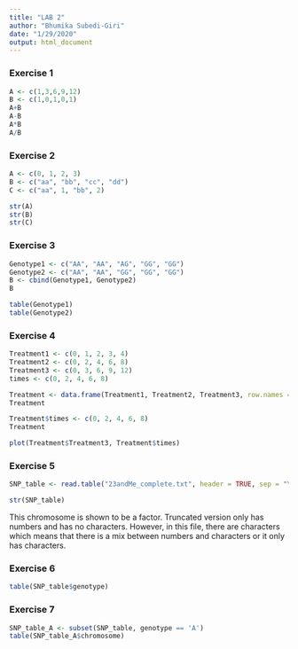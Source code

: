```yaml
---
title: "LAB 2"
author: "Bhumika Subedi-Giri"
date: "1/29/2020"
output: html_document
---
```

### Exercise 1
```r
A <- c(1,3,6,9,12)
B <- c(1,0,1,0,1)
A+B
A-B
A*B
A/B

```
### Exercise 2
```r
A <- c(0, 1, 2, 3)
B <- c("aa", "bb", "cc", "dd")
C <- c("aa", 1, "bb", 2)

str(A)
str(B)
str(C)
```
### Exercise 3
```r
Genotype1 <- c("AA", "AA", "AG", "GG", "GG")
Genotype2 <- c("AA", "AA", "GG", "GG", "GG")
B <- cbind(Genotype1, Genotype2)
B

table(Genotype1)
table(Genotype2)
```
### Exercise 4
```r
Treatment1 <- c(0, 1, 2, 3, 4)
Treatment2 <- c(0, 2, 4, 6, 8)
Treatment3 <- c(0, 3, 6, 9, 12)
times <- c(0, 2, 4, 6, 8)

Treatment <- data.frame(Treatment1, Treatment2, Treatment3, row.names = times)
Treatment

Treatment$times <- c(0, 2, 4, 6, 8)
Treatment

plot(Treatment$Treatment3, Treatment$times)
```
### Exercise 5
```r
SNP_table <- read.table("23andMe_complete.txt", header = TRUE, sep = "\t")

str(SNP_table)
```

This chromosome is shown to  be a factor.
Truncated version only  has numbers and has no characters. However, in this file, there are characters which means that there is a mix between numbers and characters or it only has characters.

### Exercise 6
```r
table(SNP_table$genotype)
```
### Exercise 7
```r
SNP_table_A <- subset(SNP_table, genotype == 'A')
table(SNP_table_A$chromosome)
```
